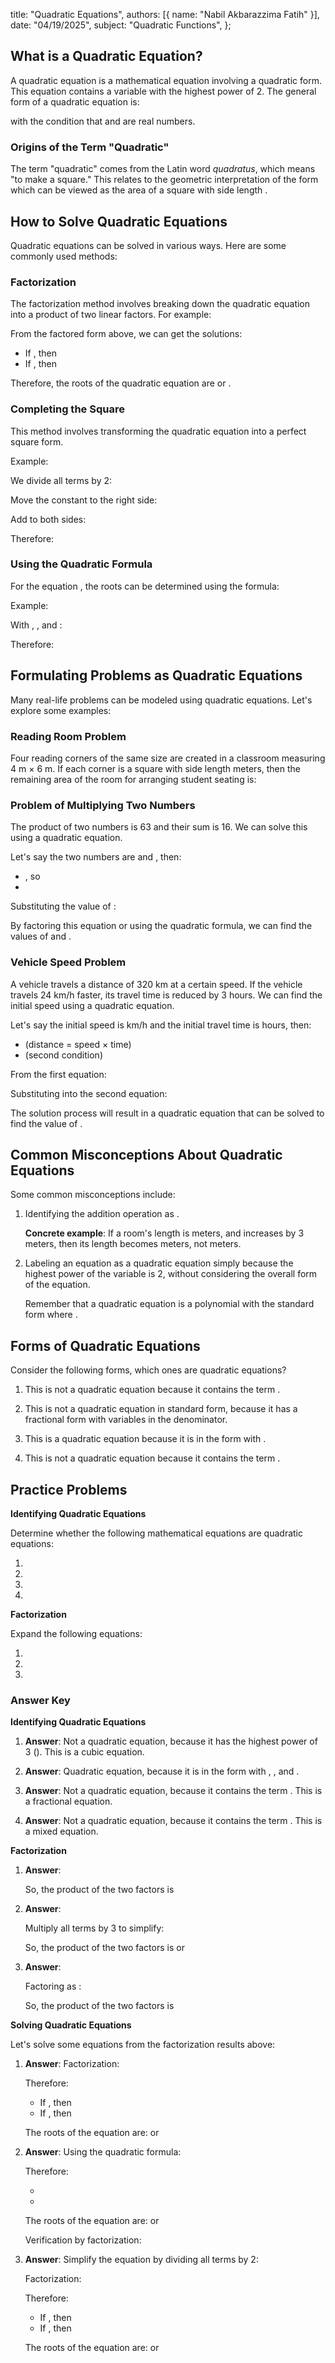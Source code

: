 
  title: "Quadratic Equations",
  authors: [{ name: "Nabil Akbarazzima Fatih" }],
  date: "04/19/2025",
  subject: "Quadratic Functions",
};

## What is a Quadratic Equation?

A quadratic equation is a mathematical equation involving a quadratic form. This equation contains a variable with the highest power of 2. The general form of a quadratic equation is:

<BlockMath math="ax^2 + bx + c = 0" />

with the condition that <InlineMath math="a \neq 0" /> and <InlineMath math="a, b, c" /> are real numbers.

### Origins of the Term "Quadratic"

The term "quadratic" comes from the Latin word _quadratus_, which means "to make a square." This relates to the geometric interpretation of the form <InlineMath math="x^2" /> which can be viewed as the area of a square with side length <InlineMath math="x" />.

## How to Solve Quadratic Equations

Quadratic equations can be solved in various ways. Here are some commonly used methods:

### Factorization

The factorization method involves breaking down the quadratic equation into a product of two linear factors. For example:

<div className="flex flex-col gap-4">
  <BlockMath math="2x^2 - 3x - 2 = 0" />
  <BlockMath math="(2x + 1)(x - 2) = 0" />
</div>

From the factored form above, we can get the solutions:

- If <InlineMath math="2x + 1 = 0" />, then <InlineMath math="x = -\frac{1}{2}" />
- If <InlineMath math="x - 2 = 0" />, then <InlineMath math="x = 2" />

Therefore, the roots of the quadratic equation are <InlineMath math="x = -\frac{1}{2}" /> or <InlineMath math="x = 2" />.

### Completing the Square

This method involves transforming the quadratic equation into a perfect square form.

Example:

<BlockMath math="2x^2 - 3x - 2 = 0" />

We divide all terms by 2:

<BlockMath math="x^2 - \frac{3}{2}x - 1 = 0" />

Move the constant to the right side:

<BlockMath math="x^2 - \frac{3}{2}x = 1" />

Add <InlineMath math="\left(\frac{-3/2}{2}\right)^2 = \frac{9}{16}" /> to both sides:

<div className="flex flex-col gap-4">
  <BlockMath math="x^2 - \frac{3}{2}x + \frac{9}{16} = 1 + \frac{9}{16}" />
  <BlockMath math="\left(x - \frac{3}{4}\right)^2 = \frac{16 + 9}{16} = \frac{25}{16}" />
  <BlockMath math="\left(x - \frac{3}{4}\right)^2 = \left(\frac{5}{4}\right)^2" />
</div>

Therefore:

<div className="flex flex-col gap-4">
  <BlockMath math="x - \frac{3}{4} = \pm \frac{5}{4}" />
  <BlockMath math="x = \frac{3}{4} \pm \frac{5}{4}" />
  <BlockMath math="x = 2 \text{ or } x = -\frac{1}{2}" />
</div>

### Using the Quadratic Formula

For the equation <InlineMath math="ax^2 + bx + c = 0" />, the roots can be determined using the formula:

<BlockMath math="x = \frac{-b \pm \sqrt{b^2 - 4ac}}{2a}" />

Example:

<BlockMath math="2x^2 - 3x - 2 = 0" />

With <InlineMath math="a = 2" />, <InlineMath math="b = -3" />, and <InlineMath math="c = -2" />:

<div className="flex flex-col gap-4">
  <BlockMath math="x = \frac{-(-3) \pm \sqrt{(-3)^2 - 4(2)(-2)}}{2(2)}" />
  <BlockMath math="x = \frac{3 \pm \sqrt{9 + 16}}{4}" />
  <BlockMath math="x = \frac{3 \pm \sqrt{25}}{4}" />
  <BlockMath math="x = \frac{3 \pm 5}{4}" />
</div>

Therefore:

<BlockMath math="x = \frac{3 + 5}{4} = 2 \text{ or } x = \frac{3 - 5}{4} = -\frac{1}{2}" />

## Formulating Problems as Quadratic Equations

Many real-life problems can be modeled using quadratic equations. Let's explore some examples:

### Reading Room Problem

Four reading corners of the same size are created in a classroom measuring 4 m × 6 m. If each corner is a square with side length <InlineMath math="x" /> meters, then the remaining area of the room for arranging student seating is:

<div className="flex flex-col gap-4">
  <BlockMath math="\text{Total area} - \text{Area of four corners}" />
  <BlockMath math="4 \times 6 - 4x^2 = 24 - 4x^2" />
</div>

<ReadingRoomProblem />

### Problem of Multiplying Two Numbers

The product of two numbers is 63 and their sum is 16. We can solve this using a quadratic equation.

Let's say the two numbers are <InlineMath math="p" /> and <InlineMath math="q" />, then:

- <InlineMath math="p + q = 16" />, so <InlineMath math="q = 16 - p" />
- <InlineMath math="p \times q = 63" />

Substituting the value of <InlineMath math="q" />:

<div className="flex flex-col gap-4">
  <BlockMath math="p(16 - p) = 63" />
  <BlockMath math="16p - p^2 = 63" />
  <BlockMath math="-p^2 + 16p - 63 = 0" />
  <BlockMath math="p^2 - 16p + 63 = 0" />
</div>

By factoring this equation or using the quadratic formula, we can find the values of <InlineMath math="p" /> and <InlineMath math="q" />.

### Vehicle Speed Problem

A vehicle travels a distance of 320 km at a certain speed. If the vehicle travels 24 km/h faster, its travel time is reduced by 3 hours. We can find the initial speed using a quadratic equation.

Let's say the initial speed is <InlineMath math="v" /> km/h and the initial travel time is <InlineMath math="t" /> hours, then:

- <InlineMath math="v \times t = 320" /> (distance = speed × time)
- <InlineMath math="(v + 24) \times (t - 3) = 320" /> (second condition)

From the first equation: <InlineMath math="t = \frac{320}{v}" />

Substituting into the second equation:

<BlockMath math="(v + 24) \times \left(\frac{320}{v} - 3\right) = 320" />

The solution process will result in a quadratic equation that can be solved to find the value of <InlineMath math="v" />.

## Common Misconceptions About Quadratic Equations

Some common misconceptions include:

1. Identifying the addition operation <InlineMath math="x + 3" /> as <InlineMath math="3x" />.

   **Concrete example**: If a room's length is <InlineMath math="x" /> meters, and increases by 3 meters, then its length becomes <InlineMath math="x + 3" /> meters, not <InlineMath math="3x" /> meters.

2. Labeling an equation as a quadratic equation simply because the highest power of the variable <InlineMath math="x" /> is 2, without considering the overall form of the equation.

   Remember that a quadratic equation is a polynomial with the standard form <InlineMath math="ax^2 + bx + c = 0" /> where <InlineMath math="a \neq 0" />.

## Forms of Quadratic Equations

Consider the following forms, which ones are quadratic equations?

1. <InlineMath math="\frac{1}{x} + 2x + 4 = 0" />

   This is not a quadratic equation because it contains the term <InlineMath math="\frac{1}{x}" />.

2. <InlineMath math="\frac{1}{x-5} + \frac{1}{x-3} = x^2 - 4" />

   This is not a quadratic equation in standard form, because it has a fractional form with variables in the denominator.

3. <InlineMath math="3x^2 + 2x - 1 = 0" />

   This is a quadratic equation because it is in the form <InlineMath math="ax^2 + bx + c = 0" /> with <InlineMath math="a = 3 \neq 0" />.

4. <InlineMath math="x^2 + \frac{1}{x} + 3 = 0" />

   This is not a quadratic equation because it contains the term <InlineMath math="\frac{1}{x}" />.

## Practice Problems

**Identifying Quadratic Equations**

Determine whether the following mathematical equations are quadratic equations:

1. <InlineMath math="x^3 + x^2 + x = 0" />
2. <InlineMath math="3x^2 + 2x - 1 = 0" />
3. <InlineMath math="\frac{1}{x} + 5x = 0" />
4. <InlineMath math="x^2 + \frac{1}{x} + 3 = 0" />

**Factorization**

Expand the following equations:

1. <InlineMath math="(x + 2)(x + 3) = 0" />
2. <InlineMath math="\left(\frac{1}{3}x - 4\right)(x + 9) = 0" />
3. <InlineMath math="(2x - 8)(x + 5) = 0" />

### Answer Key

**Identifying Quadratic Equations**

1. <InlineMath math="x^3 + x^2 + x = 0" />

   **Answer**: Not a quadratic equation, because it has the highest power of 3 (<InlineMath math="x^3" />). This is a cubic equation.

2. <InlineMath math="3x^2 + 2x - 1 = 0" />

   **Answer**: Quadratic equation, because it is in the form <InlineMath math="ax^2 + bx + c = 0" /> with <InlineMath math="a = 3" />, <InlineMath math="b = 2" />, and <InlineMath math="c = -1" />.

3. <InlineMath math="\frac{1}{x} + 5x = 0" />

   **Answer**: Not a quadratic equation, because it contains the term <InlineMath math="\frac{1}{x}" />. This is a fractional equation.

4. <InlineMath math="x^2 + \frac{1}{x} + 3 = 0" />

   **Answer**: Not a quadratic equation, because it contains the term <InlineMath math="\frac{1}{x}" />. This is a mixed equation.

**Factorization**

1. <InlineMath math="(x + 2)(x + 3) = 0" />

   **Answer**:

   <div className="flex flex-col gap-4">
     <BlockMath math="(x + 2)(x + 3) = 0" />
     <BlockMath math="x^2 + 3x + 2x + 6 = 0" />
     <BlockMath math="x^2 + 5x + 6 = 0" />
   </div>

   So, the product of the two factors is <InlineMath math="x^2 + 5x + 6 = 0" />

2. <InlineMath math="\left(\frac{1}{3}x - 4\right)(x + 9) = 0" />

   **Answer**:

   <div className="flex flex-col gap-4">
     <BlockMath math="\left(\frac{1}{3}x - 4\right)(x + 9) = 0" />
     <BlockMath math="\frac{1}{3}x \cdot x + \frac{1}{3}x \cdot 9 - 4 \cdot x - 4 \cdot 9 = 0" />
     <BlockMath math="\frac{1}{3}x^2 + 3x - 4x - 36 = 0" />
     <BlockMath math="\frac{1}{3}x^2 - x - 36 = 0" />
   </div>

   Multiply all terms by 3 to simplify:

   <div className="flex flex-col gap-4">
     <BlockMath math="x^2 - 3x - 108 = 0" />
   </div>

   So, the product of the two factors is <InlineMath math="x^2 - 3x - 108 = 0" /> or <InlineMath math="\frac{1}{3}x^2 - x - 36 = 0" />

3. <InlineMath math="(2x - 8)(x + 5) = 0" />

   **Answer**:

   <div className="flex flex-col gap-4">
     <BlockMath math="(2x - 8)(x + 5) = 0" />
     <BlockMath math="2x \cdot x + 2x \cdot 5 - 8 \cdot x - 8 \cdot 5 = 0" />
     <BlockMath math="2x^2 + 10x - 8x - 40 = 0" />
     <BlockMath math="2x^2 + 2x - 40 = 0" />
   </div>

   Factoring <InlineMath math="2x - 8" /> as <InlineMath math="2(x - 4)" />:

   <div className="flex flex-col gap-4">
     <BlockMath math="2(x - 4)(x + 5) = 0" />
   </div>

   So, the product of the two factors is <InlineMath math="2x^2 + 2x - 40 = 0" />

**Solving Quadratic Equations**

Let's solve some equations from the factorization results above:

1. <InlineMath math="x^2 + 5x + 6 = 0" />

   **Answer**:
   Factorization:

   <div className="flex flex-col gap-4">
     <BlockMath math="x^2 + 5x + 6 = 0" />
     <BlockMath math="(x + 2)(x + 3) = 0" />
   </div>

   Therefore:

   - If <InlineMath math="x + 2 = 0" />, then <InlineMath math="x = -2" />
   - If <InlineMath math="x + 3 = 0" />, then <InlineMath math="x = -3" />

   The roots of the equation are: <InlineMath math="x = -2" /> or <InlineMath math="x = -3" />

2. <InlineMath math="x^2 - 3x - 108 = 0" />

   **Answer**:
   Using the quadratic formula:

   <div className="flex flex-col gap-4">
     <BlockMath math="x = \frac{-b \pm \sqrt{b^2 - 4ac}}{2a}" />
     <BlockMath math="x = \frac{3 \pm \sqrt{9 + 432}}{2}" />
     <BlockMath math="x = \frac{3 \pm \sqrt{441}}{2}" />
     <BlockMath math="x = \frac{3 \pm 21}{2}" />
   </div>

   Therefore:

   - <InlineMath math="x = \frac{3 + 21}{2} = 12" />
   - <InlineMath math="x = \frac{3 - 21}{2} = -9" />

   The roots of the equation are: <InlineMath math="x = 12" /> or <InlineMath math="x = -9" />

   Verification by factorization:

   <div className="flex flex-col gap-4">
     <BlockMath math="x^2 - 3x - 108 = 0" />
     <BlockMath math="(x - 12)(x + 9) = 0" />
   </div>

3. <InlineMath math="2x^2 + 2x - 40 = 0" />

   **Answer**:
   Simplify the equation by dividing all terms by 2:

   <div className="flex flex-col gap-4">
     <BlockMath math="x^2 + x - 20 = 0" />
   </div>

   Factorization:

   <div className="flex flex-col gap-4">
     <BlockMath math="x^2 + x - 20 = 0" />
     <BlockMath math="(x + 5)(x - 4) = 0" />
   </div>

   Therefore:

   - If <InlineMath math="x + 5 = 0" />, then <InlineMath math="x = -5" />
   - If <InlineMath math="x - 4 = 0" />, then <InlineMath math="x = 4" />

   The roots of the equation are: <InlineMath math="x = -5" /> or <InlineMath math="x = 4" />
